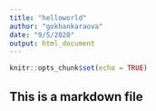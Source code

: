 ---
title: "helloworld"
author: "gokhankaraova"
date: "9/5/2020"
output: html_document
---

```{r setup, include=FALSE}
knitr::opts_chunk$set(echo = TRUE)
```

## This is a markdown file
